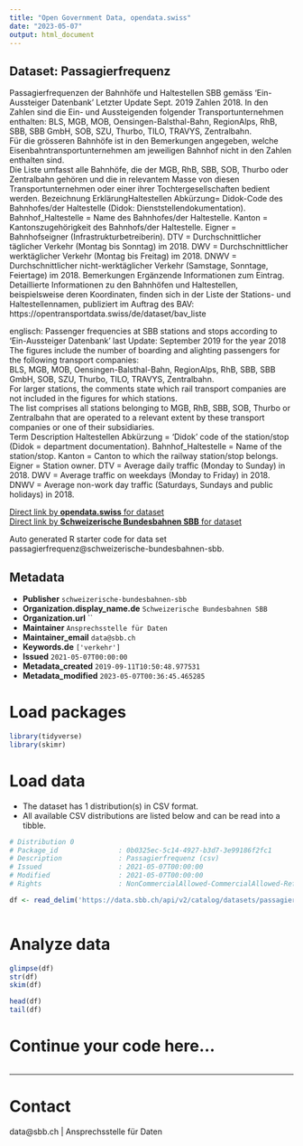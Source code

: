 ```yaml
---
title: "Open Government Data, opendata.swiss"
date: "2023-05-07"
output: html_document
---
```


## Dataset: Passagierfrequenz

Passagierfrequenzen der Bahnhöfe und Haltestellen SBB gemäss 'Ein-Aussteiger Datenbank'
Letzter Update Sept.  2019 Zahlen 2018.
In den Zahlen sind die Ein- und Aussteigenden folgender Transportunternehmen enthalten: 
BLS, MGB, MOB, Oensingen-Balsthal-Bahn, RegionAlps, RhB, SBB, SBB GmbH, SOB, SZU, Thurbo, TILO, TRAVYS, Zentralbahn.  
Für die grösseren Bahnhöfe ist in den Bemerkungen angegeben, welche Eisenbahntransportunternehmen am jeweiligen Bahnhof nicht in den Zahlen enthalten sind.  
Die Liste umfasst alle Bahnhöfe, die der MGB, RhB, SBB, SOB, Thurbo oder Zentralbahn gehören und die in relevantem Masse von diesen Transportunternehmen oder einer ihrer Tochtergesellschaften bedient werden. 
Bezeichnung ErklärungHaltestellen Abkürzung=  Didok-Code des Bahnhofes/der Haltestelle (Didok: Dienststellendokumentation).
Bahnhof_Haltestelle =  Name des Bahnhofes/der Haltestelle.
Kanton  = Kantonszugehörigkeit des Bahnhofs/der Haltestelle.
Eigner  = Bahnhofseigner (Infrastrukturbetreiberin).
DTV = Durchschnittlicher täglicher Verkehr (Montag bis Sonntag) im 2018.
DWV = Durchschnittlicher werktäglicher Verkehr (Montag bis Freitag) im 2018.
DNWV = Durchschnittlicher nicht-werktäglicher Verkehr (Samstage, Sonntage, Feiertage) im 2018.
Bemerkungen Ergänzende Informationen zum Eintrag. 
Detaillierte Informationen zu den Bahnhöfen und Haltestellen, beispielsweise deren Koordinaten, finden sich in der Liste der Stations- und Haltestellennamen, publiziert im Auftrag des BAV: https://opentransportdata.swiss/de/dataset/bav_liste 

englisch:
Passenger frequencies at SBB stations and stops according to 'Ein-Aussteiger Datenbank'
last Update: September 2019 for the year 2018
The figures include the number of boarding and alighting passengers for the following transport companies:  
BLS, MGB, MOB, Oensingen-Balsthal-Bahn, RegionAlps, RhB, SBB, SBB GmbH, SOB, SZU, Thurbo, TILO, TRAVYS, Zentralbahn.   
For larger stations, the comments state which rail transport companies are not included in the figures for which stations.   
The list comprises all stations belonging to MGB, RhB, SBB, SOB, Thurbo or Zentralbahn that are operated to a relevant extent by these transport companies or one of their subsidiaries.  
Term  Description 
Haltestellen Abkürzung = 'Didok' code of the station/stop (Didok = department documentation). 
Bahnhof_Haltestelle  = Name of the station/stop. 
Kanton  = Canton to which the railway station/stop belongs. 
Eigner = Station owner. 
DTV = Average daily traffic (Monday to Sunday) in 2018. 
DWV = Average traffic on weekdays (Monday to Friday) in 2018. 
DNWV = Average non-work day traffic (Saturdays, Sundays and public holidays) in 2018.

[Direct link by **opendata.swiss** for dataset](https://opendata.swiss/de/dataset/passagierfrequenz1)<br>
[Direct link by **Schweizerische Bundesbahnen SBB** for dataset](https://data.sbb.ch/explore/dataset/passagierfrequenz/)

Auto generated R starter code for data set passagierfrequenz@schweizerische-bundesbahnen-sbb.

## Metadata

- **Publisher** `schweizerische-bundesbahnen-sbb`
- **Organization.display_name.de** `Schweizerische Bundesbahnen SBB`
- **Organization.url** ``
- **Maintainer** `Ansprechsstelle für Daten`
- **Maintainer_email** `data@sbb.ch`
- **Keywords.de** `['verkehr']`
- **Issued** `2021-05-07T00:00:00`
- **Metadata_created** `2019-09-11T10:50:48.977531`
- **Metadata_modified** `2023-05-07T00:36:45.465285`


# Load packages

```r

library(tidyverse)
library(skimr)

```

# Load data

-   The dataset has 1 distribution(s) in CSV format.
-   All available CSV distributions are listed below and can be read into a tibble.

```r

# Distribution 0
# Package_id               : 0b0325ec-5c14-4927-b3d7-3e99186f2fc1
# Description              : Passagierfrequenz (csv)
# Issued                   : 2021-05-07T00:00:00
# Modified                 : 2021-05-07T00:00:00
# Rights                   : NonCommercialAllowed-CommercialAllowed-ReferenceRequired

df <- read_delim('https://data.sbb.ch/api/v2/catalog/datasets/passagierfrequenz/exports/csv')



```

# Analyze data

```r

glimpse(df)
str(df)
skim(df)

head(df)
tail(df)

```

# Continue your code here...

```r

```

------------------------------------------------------------------------

# Contact

data@sbb.ch | Ansprechsstelle für Daten
